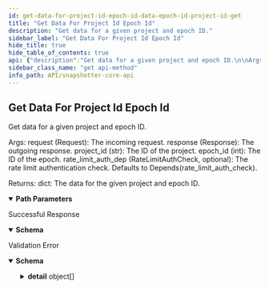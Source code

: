 ```yaml
---
id: get-data-for-project-id-epoch-id-data-epoch-id-project-id-get
title: "Get Data For Project Id Epoch Id"
description: "Get data for a given project and epoch ID."
sidebar_label: "Get Data For Project Id Epoch Id"
hide_title: true
hide_table_of_contents: true
api: {"description":"Get data for a given project and epoch ID.\n\nArgs:\n    request (Request): The incoming request.\n    response (Response): The outgoing response.\n    project_id (str): The ID of the project.\n    epoch_id (int): The ID of the epoch.\n    rate_limit_auth_dep (RateLimitAuthCheck, optional): The rate limit authentication check. Defaults to Depends(rate_limit_auth_check).\n\nReturns:\n    dict: The data for the given project and epoch ID.","operationId":"get_data_for_project_id_epoch_id_data__epoch_id___project_id___get","parameters":[{"required":true,"schema":{"title":"Project Id","type":"string"},"name":"project_id","in":"path"},{"required":true,"schema":{"title":"Epoch Id","type":"integer"},"name":"epoch_id","in":"path"}],"security":[{"api_key":[]}],"responses":{"200":{"description":"Successful Response","content":{"application/json":{"schema":{}}}},"422":{"description":"Validation Error","content":{"application/json":{"schema":{"title":"HTTPValidationError","type":"object","properties":{"detail":{"title":"Detail","type":"array","items":{"title":"ValidationError","required":["loc","msg","type"],"type":"object","properties":{"loc":{"title":"Location","type":"array","items":{"anyOf":[{"type":"string"},{"type":"integer"}]}},"msg":{"title":"Message","type":"string"},"type":{"title":"Error Type","type":"string"}}}}}}}}}},"method":"get","path":"/data/{epoch_id}/{project_id}/","servers":[{"url":"https://<TODO>/api/","description":"Uniswap V2"},{"url":"https://<TODO>/api/","description":"Phase 2 Quests"}],"securitySchemes":{"api_key":{"type":"apiKey","name":"X-API-Key","in":"header"}},"info":{"title":"Snapshotter Core API","version":"0.1.0"},"postman":{"name":"Get Data For Project Id Epoch Id","description":{"content":"Get data for a given project and epoch ID.\n\nArgs:\n    request (Request): The incoming request.\n    response (Response): The outgoing response.\n    project_id (str): The ID of the project.\n    epoch_id (int): The ID of the epoch.\n    rate_limit_auth_dep (RateLimitAuthCheck, optional): The rate limit authentication check. Defaults to Depends(rate_limit_auth_check).\n\nReturns:\n    dict: The data for the given project and epoch ID.","type":"text/plain"},"url":{"path":["data",":epoch_id",":project_id",""],"host":["{{baseUrl}}"],"query":[],"variable":[{"disabled":false,"description":{"content":"(Required) ","type":"text/plain"},"type":"any","value":"","key":"project_id"},{"disabled":false,"description":{"content":"(Required) ","type":"text/plain"},"type":"any","value":"","key":"epoch_id"}]},"header":[{"key":"Accept","value":"application/json"}],"method":"GET","auth":{"type":"apikey","apikey":[{"type":"any","value":"X-API-Key","key":"key"},{"type":"any","value":"<API Key>","key":"value"},{"type":"any","value":"header","key":"in"}]}}}
sidebar_class_name: "get api-method"
info_path: API/snapshotter-core-api
---
```



## Get Data For Project Id Epoch Id



Get data for a given project and epoch ID.

Args:
    request (Request): The incoming request.
    response (Response): The outgoing response.
    project_id (str): The ID of the project.
    epoch_id (int): The ID of the epoch.
    rate_limit_auth_dep (RateLimitAuthCheck, optional): The rate limit authentication check. Defaults to Depends(rate_limit_auth_check).

Returns:
    dict: The data for the given project and epoch ID.

<details style={{"marginBottom":"1rem"}} data-collapsed={false} open={true}><summary style={{}}><strong>Path Parameters</strong></summary><div><ul><ParamsItem className={"paramsItem"} param={{"required":true,"schema":{"title":"Project Id","type":"string"},"name":"project_id","in":"path"}}></ParamsItem><ParamsItem className={"paramsItem"} param={{"required":true,"schema":{"title":"Epoch Id","type":"integer"},"name":"epoch_id","in":"path"}}></ParamsItem></ul></div></details><div><ApiTabs><TabItem label={"200"} value={"200"}><div>

Successful Response

</div><div><MimeTabs schemaType={"response"}><TabItem label={"application/json"} value={"application/json"}><SchemaTabs><TabItem label={"Schema"} value={"Schema"}><details style={{}} data-collapsed={false} open={true}><summary style={{"textAlign":"left"}}><strong>Schema</strong></summary><div style={{"textAlign":"left","marginLeft":"1rem"}}></div><ul style={{"marginLeft":"1rem"}}></ul></details></TabItem></SchemaTabs></TabItem></MimeTabs></div></TabItem><TabItem label={"422"} value={"422"}><div>

Validation Error

</div><div><MimeTabs schemaType={"response"}><TabItem label={"application/json"} value={"application/json"}><SchemaTabs><TabItem label={"Schema"} value={"Schema"}><details style={{}} data-collapsed={false} open={true}><summary style={{"textAlign":"left"}}><strong>Schema</strong></summary><div style={{"textAlign":"left","marginLeft":"1rem"}}></div><ul style={{"marginLeft":"1rem"}}><SchemaItem collapsible={true} className={"schemaItem"}><details style={{}}><summary style={{}}><strong>detail</strong><span style={{"opacity":"0.6"}}> object[]</span></summary><div style={{"marginLeft":"1rem"}}><SchemaItem collapsible={true} className={"schemaItem"}><details style={{}}><summary style={{}}><strong>loc</strong><span style={{"opacity":"0.6"}}> object[]</span></summary><div style={{"marginLeft":"1rem"}}><div><div><span className={"badge badge--info"}>anyOf</span><SchemaTabs><TabItem label={"MOD1"} value={"0-item-properties"}><li><div><strong>string</strong></div></li></TabItem><TabItem label={"MOD2"} value={"1-item-properties"}><li><div><strong>integer</strong></div></li></TabItem></SchemaTabs></div></div></div></details></SchemaItem><SchemaItem collapsible={false} name={"msg"} required={false} schemaDescription={undefined} schemaName={"Message"} qualifierMessage={undefined} defaultValue={undefined}></SchemaItem><SchemaItem collapsible={false} name={"type"} required={false} schemaDescription={undefined} schemaName={"Error Type"} qualifierMessage={undefined} defaultValue={undefined}></SchemaItem></div></details></SchemaItem></ul></details></TabItem><TabItem label={"Example (from schema)"} value={"Example (from schema)"}><ResponseSamples responseExample={"{\n  \"detail\": [\n    {\n      \"loc\": [\n        \"string\",\n        0\n      ],\n      \"msg\": \"string\",\n      \"type\": \"string\"\n    }\n  ]\n}"} language={"json"}></ResponseSamples></TabItem></SchemaTabs></TabItem></MimeTabs></div></TabItem></ApiTabs></div>
      